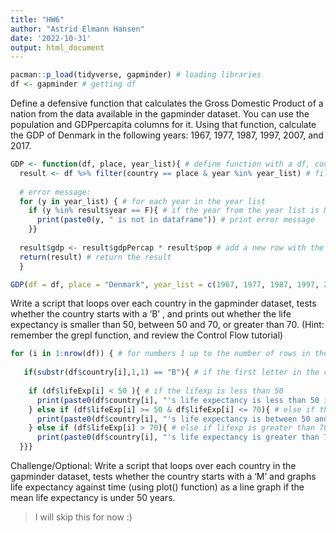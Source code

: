```yaml
---
title: "HW6"
author: "Astrid Elmann Hansen"
date: '2022-10-31'
output: html_document
---
```


```r
pacman::p_load(tidyverse, gapminder) # loading libraries
df <- gapminder # getting df
```

Define a defensive function that calculates the Gross Domestic Product of a nation from the data available in the gapminder dataset. You can use the population and GDPpercapita columns for it. Using that function, calculate the GDP of Denmark in the following years: 1967, 1977, 1987, 1997, 2007, and 2017.

```r
GDP <- function(df, place, year_list){ # define function with a df, country and a list of years
  result <- df %>% filter(country == place & year %in% year_list) # filter the df so we only get the relevant country and years
  
  # error message:
  for (y in year_list) { # for each year in the year list
    if (y %in% result$year == F){ # if the year from the year list is NOT in the dataframe
      print(paste0(y, " is not in dataframe")) # print error message
    }}
  
  result$gdp <- result$gdpPercap * result$pop # add a new row with the gdp
  return(result) # return the result
  }
```

```r
GDP(df = df, place = "Denmark", year_list = c(1967, 1977, 1987, 1997, 2007, 2017)) # run function. Notice that the error message shows up for 2017, because that datapoint is not in the dataframe
```

Write a script that loops over each country in the gapminder dataset, tests whether the country starts with a ‘B’ , and prints out whether the life expectancy is smaller than 50, between 50 and 70, or greater than 70. (Hint: remember the grepl function, and review the Control Flow tutorial)

```r
for (i in 1:nrow(df)) { # for numbers 1 up to the number of rows in the df
 
   if(substr(df$country[i],1,1) == "B"){ # if the first letter in the country name is B
    
    if (df$lifeExp[i] < 50 ){ # if the lifexp is less than 50
      print(paste0(df$country[i], "'s life expectancy is less than 50 in year ", df$year[i])) # print message
    } else if (df$lifeExp[i] >= 50 & df$lifeExp[i] <= 70){ # else if the lifexp is between 50 and 70 
      print(paste0(df$country[i], "'s life expectancy is between 50 and 70 in year ", df$year[i])) # print message
    } else if (df$lifeExp[i] > 70){ # else if lifexp is greater than 70
      print(paste0(df$country[i], "'s life expectancy is greater than 70 in year ", df$year[i])) # print message
  }}}
```

Challenge/Optional: Write a script that loops over each country in the gapminder dataset, tests whether the country starts with a ‘M’ and graphs life expectancy against time (using plot() function) as a line graph if the mean life expectancy is under 50 years.

> I will skip this for now :)
